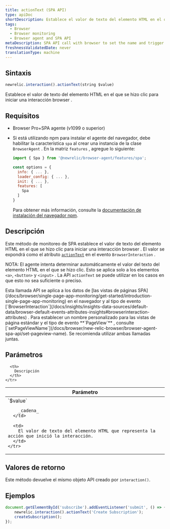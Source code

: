 ```yaml
---
title: actionText (SPA API)
type: apiDoc
shortDescription: Establece el valor de texto del elemento HTML en el que se hizo clic para iniciar una interacción browser .
tags:
  - Browser
  - Browser monitoring
  - Browser agent and SPA API
metaDescription: SPA API call with browser to set the name and trigger of a browser interaction that is not a route change or URL change.
freshnessValidatedDate: never
translationType: machine
---
```


## Sintaxis

```js
newrelic.interaction().actionText(string $value)
```

Establece el valor de texto del elemento HTML en el que se hizo clic para iniciar una interacción browser .

## Requisitos

* Browser Pro+SPA agente (v1099 o superior)

* Si está utilizando npm para instalar el agente del navegador, debe habilitar la característica `spa` al crear una instancia de la clase `BrowserAgent` . En la matriz `features` , agregue lo siguiente:

  ```js
  import { Spa } from '@newrelic/browser-agent/features/spa';

  const options = {
    info: { ... },
    loader_config: { ... },
    init: { ... },
    features: [
      Spa
    ]
  }
  ```

  Para obtener más información, consulte la [documentación de instalación del navegador npm](https://www.npmjs.com/package/@newrelic/browser-agent#new-relic-browser-agent).

## Descripción

Este método de monitoreo de SPA establece el valor de texto del elemento HTML en el que se hizo clic para iniciar una interacción browser . El valor se expondrá como el atributo [`actionText`](/docs/insights/explore-data/attributes/browser-default-attributes-insights#interaction-actionText) en el evento `BrowserInteraction` .

NOTA: El agente intenta determinar automáticamente el valor del texto del elemento HTML en el que se hizo clic. Esto se aplica solo a los elementos `<a>`, `<button>` y `<input>` . La API `actionText` se puede utilizar en los casos en que esto no sea suficiente o preciso.

<Callout variant="tip">
  Esta llamada API se aplica a los datos de [las vistas de páginas SPA](/docs/browser/single-page-app-monitoring/get-started/introduction-single-page-app-monitoring) en el navegador y al tipo de evento [`BrowserInteraction`](/docs/insights/insights-data-sources/default-data/browser-default-events-attributes-insights#browserinteraction-attributes) . Para establecer un nombre personalizado para las vistas de página estándar y el tipo de evento <DoNotTranslate>**`PageView`**</DoNotTranslate> , consulte [`setPageViewName`](/docs/browser/new-relic-browser/browser-agent-spa-api/set-pageview-name). Se recomienda utilizar ambas llamadas juntas.
</Callout>

## Parámetros

<table>
  <thead>
    <tr>
      <th width="25%">
        Parámetro
      </th>

      <th>
        Descripción
      </th>
    </tr>
  </thead>

  <tbody>
    <tr>
      <td>
        `$value`

        _cadena_
      </td>

      <td>
        El valor de texto del elemento HTML que representa la acción que inició la interacción.
      </td>
    </tr>
  </tbody>
</table>

## Valores de retorno

Este método devuelve el mismo objeto API creado por `interaction()`.

## Ejemplos

```js
document.getElementById('subscribe').addEventListener('submit', () => {
    newrelic.interaction().actionText('Create Subscription');
    createSubscription();
});
```